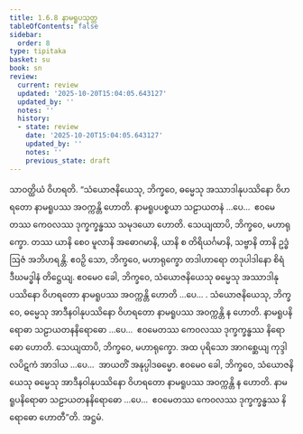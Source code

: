 ```yaml
---
title: 1.6.8 နာမရူပသုတ္တ
tableOfContents: false
sidebar:
  order: 8
type: tipitaka
basket: su
book: sn
review:
  current: review
  updated: '2025-10-20T15:04:05.643127'
  updated_by: ''
  notes: ''
  history:
  - state: review
    date: '2025-10-20T15:04:05.643127'
    updated_by: ''
    notes: ''
    previous_state: draft
---
```



<DynamicBreadcrumb />


<ReviewStatus review={frontmatter.review} showDetails={true} />

<HypothesisAnnotation frontmatter={frontmatter} />

<Division number="58" book="sn" e="ch" v="18" p="288">

<Paragraph number="416" book="sn">
သာဝတ္ထိယံ ဝိဟရတိ. “သံယောဇနိယေသု, ဘိက္ခဝေ, ဓမ္မေသု အဿာဒါနုပဿိနော ဝိဟရတော နာမရူပဿ အဝက္ကန္တိ ဟောတိ. နာမရူပပစ္စယာ သဠာယတနံ …ပေ…  ဧဝမေတဿ ကေဝလဿ ဒုက္ခက္ခန္ဓဿ သမုဒယော ဟောတိ.
</Paragraph>

<Paragraph number="417" book="sn">
သေယျထာပိ, ဘိက္ခဝေ, မဟာရုက္ခော. တဿ ယာနိ စေဝ မူလာနိ အဓောဂမာနိ, ယာနိ စ တိရိယင်္ဂမာနိ, သဗ္ဗာနိ တာနိ ဥဒ္ဓံ ဩဇံ အဘိဟရန္တိ. ဧဝဉှိ သော, ဘိက္ခဝေ, မဟာရုက္ခော တဒါဟာရော တဒုပါဒါနော စိရံ ဒီဃမဒ္ဓါနံ တိဋ္ဌေယျ. ဧဝမေဝ ခေါ, ဘိက္ခဝေ, သံယောဇနိယေသု ဓမ္မေသု အဿာဒါနုပဿိနော ဝိဟရတော နာမရူပဿ အဝက္ကန္တိ ဟောတိ …ပေ… .
</Paragraph>

<Paragraph number="418" book="sn">
သံယောဇနိယေသု, ဘိက္ခဝေ, ဓမ္မေသု အာဒီနဝါနုပဿိနော ဝိဟရတော နာမရူပဿ အဝက္ကန္တိ န ဟောတိ. နာမရူပနိရောဓာ သဠာယတနနိရောဓော …ပေ…  ဧဝမေတဿ ကေဝလဿ ဒုက္ခက္ခန္ဓဿ နိရောဓော ဟောတိ.
</Paragraph>

<Paragraph number="419" book="sn">
သေယျထာပိ, ဘိက္ခဝေ, မဟာရုက္ခော. အထ ပုရိသော အာဂစ္ဆေယျ ကုဒ္ဒါလပိဋကံ အာဒါယ …ပေ…  အာယတိံ အနုပ္ပါဒဓမ္မော. ဧဝမေဝ ခေါ, ဘိက္ခဝေ, သံယောဇနိယေသု ဓမ္မေသု အာဒီနဝါနုပဿိနော ဝိဟရတော နာမရူပဿ အဝက္ကန္တိ န ဟောတိ. နာမရူပနိရောဓာ သဠာယတနနိရောဓော …ပေ…  ဧဝမေတဿ ကေဝလဿ ဒုက္ခက္ခန္ဓဿ နိရောဓော ဟောတီ”တိ.

</Paragraph>
</Division>

<Paragraph number="420" type="center" book="sn">
အဋ္ဌမံ.
</Paragraph>